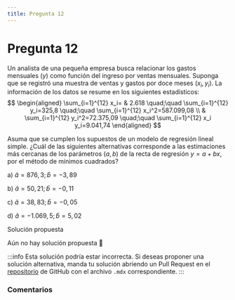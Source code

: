 ```yaml
---
title: Pregunta 12
---
```



# Pregunta 12

Un analista de una pequeña empresa busca relacionar los gastos mensuales $(y)$ como función del ingreso por ventas mensuales. Suponga que se registró una muestra de ventas y gastos por doce meses $\left(x_i, y_i\right)$. La información de los datos se resume en los siguientes estadísticos:
$$
\begin{aligned}
\sum_{i=1}^{12} x_i= & 2.618 \quad;\quad \sum_{i=1}^{12} y_i=325,8 \quad;\quad \sum_{i=1}^{12} x_i^2=587.099,08 \\
& \sum_{i=1}^{12} y_i^2=72.375,09 \quad;\quad \sum_{i=1}^{12} x_i y_i=9.041,74
\end{aligned}
$$

Asuma que se cumplen los supuestos de un modelo de regresión lineal simple.
¿Cuál de las siguientes alternativas corresponde a las estimaciones más cercanas de los parámetros $(a, b)$ de la recta de regresión $y=a+b x$, por el método de mínimos cuadrados?

a) $\hat{a}=876,3 ; \hat{b}=-3,89$

b) $\hat{a}=50,21 ; \hat{b}=-0,11$

c) $\hat{a}=38,83 ; \hat{b}=-0,05$

d) $\hat{a}=-1.069,5 ; \hat{b}=5,02$

<MDXDetails>
<summary>Solución propuesta</summary>

Aún no hay solución propuesta 🥲

:::info 
Esta solución podría estar incorrecta. Si deseas proponer una solución alternativa, manda tu solución abriendo
un Pull Request en el [repositorio](https://github.com/crow-rojas/apuntes-fundamentals/pulls) de GitHub con el archivo
`.mdx` correspondiente. 
:::

</MDXDetails>

### Comentarios

<Disqus
  url="https://crow-rojas.github.io/apuntes-fundamentals/docs/mathematics/probability-and-statistics/exercises/2023-2/p12"
  identifier="mathematics/probability-and-statistics/exercises/2023-2/p12"
  title="2023-2 Probabilidades y Estadística - Pregunta 12"
/>
